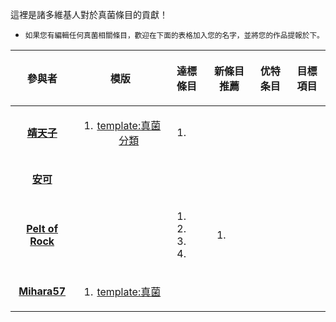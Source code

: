 這裡是諸多維基人對於真菌條目的貢獻！
*<small>如果您有編輯任何真菌相關條目，歡迎在下面的表格加入您的名字，並將您的作品提報於下。</small>
{| class="wikitable"
!align="center"| '''參與者'''
!align="center"| '''模版'''
!align="center"| '''達標條目'''
!align="center"| '''新條目推薦'''
!align="center"| '''优特条目'''
!align="center"| '''目標項目'''
|-
!''' [[user:靖天子|靖天子]] '''
|
#<center>[[template:真菌分類|template:真菌分類]]</center>
|
#{{QA/art|硬孔菌屬|ok}}
|
|
|
|-
!''' [[user:wasami007|安可]] '''
|
|
|
|
|
|-
!''' [[user:Rockpelt|Pelt of Rock]] '''
|
|
#{{QA/art|紅菇科|ok}}
#{{QA/art|大紅菇|ok}}
#{{QA/art|鬼筆目|ok}}
#{{QA/art|鬼筆科|ok}}
|
#{{QA/art|白樺茸|ok}}
|
|
|-
!''' [[user:Mihara57|Mihara57]] '''
|
#<center>[[template:真菌|template:真菌]]</center>
|
|
|
|
|}